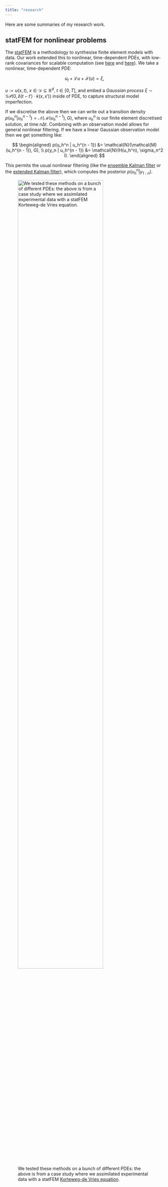 ```yaml
---
title: "research"
---
```


Here are some summaries of my research work.

## statFEM for nonlinear problems

The [statFEM](https://doi.org/10.1016/j.cma.2020.113533) is a methodology to synthesise finite element models with data. Our work extended this to nonlinear, time-dependent PDEs, with low-rank covariances for scalable computation (see [here](https://doi.org/10.1073/pnas.2015006118) and [here](https://doi.org/10.1016/j.jcp.2022.111261)). We take a nonlinear, time-dependent PDE:

$$
u_t + \mathcal{L} u + \mathcal{F}(u) = \xi,
$$

$u := u(x, t)$, $x \in \mathcal{D} \subseteq \mathbb{R}^d$, $t \in [0, T]$, and embed a *Gaussian process* $\xi \sim \mathcal{GP}(0, \delta(t - t') \cdot k(x, x'))$ inside of PDE, to capture structural model imperfection.

If we discretise the above then we can write out a transition density $p(u_h^n | u_h^{n - 1}) = \mathcal{N}(\mathcal{M}(u_h^{n - 1}), G)$, where $u_h^n$ is our finite element discretised solution, at time $n\Delta t$. Combining with an observation model allows for general nonlinear filtering. If we have a linear Gaussian observation model then we get something like:

$$
\begin{aligned}
  p(u_h^n | u_h^{n - 1}) &= \mathcal{N}(\mathcal{M}(u_h^{n - 1}), G), \\
  p(y_n | u_h^{n - 1}) &= \mathcal{N}(H(u_h^n), \sigma_n^2 I).
\end{aligned}
$$

This permits the usual nonlinear filtering (like the [ensemble Kalman filter](https://en.wikipedia.org/wiki/Ensemble_Kalman_filter) or the [extended Kalman filter](https://en.wikipedia.org/wiki/Extended_Kalman_filter)), which computes the posterior $p(u_h^n | y_{1:n})$.

![We tested these methods on a bunch of different PDEs: the above is from a case study where we assimilated experimental data with a statFEM [Korteweg-de Vries equation](https://en.wikipedia.org/wiki/Korteweg%E2%80%93De_Vries_equation).](images/statfem-kdv.png){width=80% fig-align="center"}